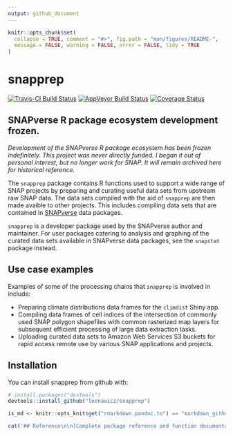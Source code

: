 ```yaml
---
output: github_document
---
```


<!-- README.md is generated from README.Rmd. Please edit that file -->

```r
knitr::opts_chunk$set(
  collapse = TRUE, comment = "#>", fig.path = "man/figures/README-",
  message = FALSE, warning = FALSE, error = FALSE, tidy = TRUE
)
```
# snapprep

[![Travis-CI Build Status](https://travis-ci.org/leonawicz/snapprep.svg?branch=master)](https://travis-ci.org/leonawicz/snapprep)
[![AppVeyor Build Status](https://ci.appveyor.com/api/projects/status/github/leonawicz/snapprep?branch=master&svg=true)](https://ci.appveyor.com/project/leonawicz/snapprep)
[![Coverage Status](https://img.shields.io/codecov/c/github/leonawicz/snapprep/master.svg)](https://codecov.io/github/leonawicz/snapprep?branch=master)

## SNAPverse R package ecosystem development frozen.

*Development of the SNAPverse R package ecosystem has been frozen indefinitely. This project was never directly funded. I began it out of personal interest, but no longer work for SNAP. It will remain archived here for historical reference.*

The `snapprep` package contains R functions used to support a wide range of SNAP projects by preparing and curating useful data sets 
from upstream raw SNAP data. The data sets compiled with the aid of `snapprep` are then made avaible to other projects.
This includes compiling data sets that are contained in [SNAPverse](https://leonawicz.github.io/snapverse/) data packages.

`snapprep` is a developer package used by the SNAPverse author and maintainer.
For user packages catering to analysis and graphing of the curated data sets available in SNAPverse data packages, see the `snapstat` package instead.

## Use case examples

Examples of some of the processing chains that `snapprep` is involved in include:

* Preparing climate distributions data frames for the `climdist` Shiny app.
* Compiling data frames of cell indices of the intersection of commonly used SNAP polygon shapefiles with common rasterized map layers for subsequent efficient processing of large data extraction tasks.
* Uploading curated data sets to Amazon Web Services S3 buckets for rapid access remote use by various SNAP applications and projects.

## Installation

You can install snapprep from github with:

```r
# install.packages("devtools")
devtools::install_github("leonawicz/snapprep")
```

```r
is_md <- knitr::opts_knit$get("rmarkdown.pandoc.to") == "markdown_github-ascii_identifiers"
```

```r
cat('## Reference\n\n[Complete package reference and function documentation](https://leonawicz.github.io/snapprep/)')
```
